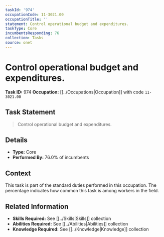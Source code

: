 ```yaml
---
taskId: '974'
occupationCode: 11-3021.00
occupationTitle: ''
statement: Control operational budget and expenditures.
taskType: Core
incumbentsResponding: 76
collection: Tasks
source: onet
---
```

# Control operational budget and expenditures.

**Task ID:** 974
**Occupation:** [[../Occupations|Occupation]] with code `11-3021.00`

## Task Statement

> Control operational budget and expenditures.

## Details

- **Type:** Core
- **Performed By:** 76.0% of incumbents

## Context

This task is part of the standard duties performed in this occupation. The percentage indicates how common this task is among workers in the field.

## Related Information

- **Skills Required:** See [[../Skills|Skills]] collection
- **Abilities Required:** See [[../Abilities|Abilities]] collection
- **Knowledge Required:** See [[../Knowledge|Knowledge]] collection
